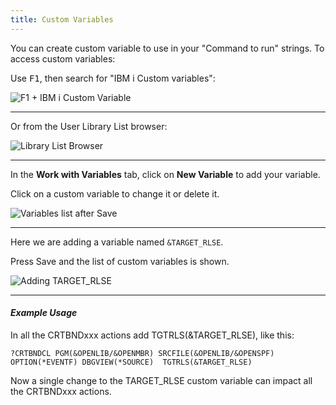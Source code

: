```yaml
---
title: Custom Variables 
---
```



<CardGrid>

<Card>

You can create custom variable to use in your "Command to run" strings. To access custom variables:

Use <kbd>F1</kbd>, then search for "IBM i Custom variables":

</Card><Card>

 ![F1 + IBM i Custom Variable](../../../../assets/actions_custom_01.png)

</Card></CardGrid>

---

<CardGrid>

<Card>
 
 Or from the User Library List browser:

</Card><Card>

![Library List Browser](../../../../assets/actions_custom_01a.png)

</Card></CardGrid>

---

<CardGrid>

<Card>

In the **Work with Variables** tab, click on **New Variable** to add your variable.

Click on a custom variable to change it or delete it.

</Card><Card>

![Variables list after Save](../../../../assets/actions_custom_04.png)

</Card></CardGrid>

---

<CardGrid>

<Card>

Here we are adding a variable named `&TARGET_RLSE`.

Press Save and the list of custom variables is shown.

</Card><Card>

![Adding TARGET_RLSE](../../../../assets/actions_custom_03.png)

</Card></CardGrid>

---

#### *Example Usage*

In all the  CRTBNDxxx actions add TGTRLS(&TARGET_RLSE), like this:

```CL
?CRTBNDCL PGM(&OPENLIB/&OPENMBR) SRCFILE(&OPENLIB/&OPENSPF) OPTION(*EVENTF) DBGVIEW(*SOURCE)  TGTRLS(&TARGET_RLSE)
```

Now a single change to the TARGET_RLSE custom variable can impact all the CRTBNDxxx actions.